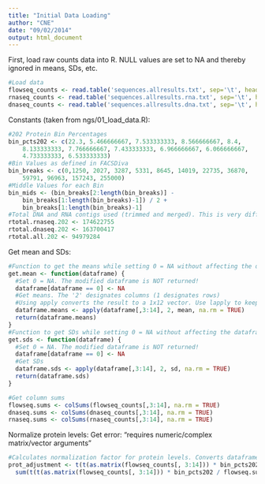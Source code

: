 ```yaml
---
title: "Initial Data Loading"
author: "CNE"
date: "09/02/2014"
output: html_document
---
```


First, load raw counts data into R. NULL values are set to NA and thereby ignored in means, SDs, etc. 
```r
#Load data
flowseq_counts <- read.table('sequences.allresults.txt', sep='\t', header=TRUE)
rnaseq_counts <- read.table('sequences.allresults.rna.txt', sep='\t', header=TRUE)
dnaseq_counts <- read.table('sequences.allresults.dna.txt', sep='\t', header=TRUE)
```

Constants (taken from ngs/01_load_data.R):
```r
#202 Protein Bin Percentages
bin_pcts202 <- c(22.3, 5.466666667, 7.533333333, 8.566666667, 8.4, 
    8.133333333, 7.766666667, 7.433333333, 6.966666667, 6.066666667, 
    4.733333333, 6.533333333)
#Bin Values as defined in FACSDiva
bin_breaks <- c(0,1250, 2027, 3287, 5331, 8645, 14019, 22735, 36870, 
    59791, 96963, 157243, 255000)
#Middle Values for each Bin
bin_mids <- (bin_breaks[2:length(bin_breaks)] - 
    bin_breaks[1:length(bin_breaks)-1]) / 2 + 
    bin_breaks[1:length(bin_breaks)-1]
#Total DNA and RNA contigs used (trimmed and merged). This is very different from what Dan uses!
rtotal.rnaseq.202 <- 174622755
rtotal.dnaseq.202 <- 163700417
rtotal.all.202 <- 94979284
```

Get mean and SDs:
```r
#Function to get the means while setting 0 = NA without affecting the dataframe
get.mean <- function(dataframe) {
  #Set 0 = NA. The modified dataframe is NOT returned!
  dataframe[dataframe == 0] <- NA
  #Get means. The '2' designates columns (1 designates rows)
  #Using apply converts the result to a 1x12 vector. Use lapply to keep it as a list (dataframe)
  dataframe.means <- apply(dataframe[,3:14], 2, mean, na.rm = TRUE)
  return(dataframe.means)
}
#Function to get SDs while setting 0 = NA without affecting the dataframe
get.sds <- function(dataframe) {
  #Set 0 = NA. The modified dataframe is NOT returned!
  dataframe[dataframe == 0] <- NA
  #Get SDs
  dataframe.sds <- apply(dataframe[,3:14], 2, sd, na.rm = TRUE)
  return(dataframe.sds)
}

#Get column sums
flowseq.sums <- colSums(flowseq_counts[,3:14], na.rm = TRUE)
dnaseq.sums <- colSums(dnaseq_counts[,3:14], na.rm = TRUE)
rnaseq.sums <- colSums(rnaseq_counts[,3:14], na.rm = TRUE)
```


Normalize protein levels:
Get error: "requires numeric/complex matrix/vector arguments"
```r
#Calculates normalization factor for protein levels. Converts dataframe structure to matrix! May be detrimental in case values are changing place. Check with Dan
prot_adjustment <- t(t(as.matrix(flowseq_counts[, 3:14])) * bin_pcts202 / flowseq.sums)  / 
  sum(t(t(as.matrix(flowseq_counts[, 3:14])) * bin_pcts202 / flowseq.sums))
```


